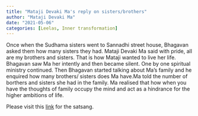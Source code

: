 ```yaml
---
title: "Mataji Devaki Ma's reply on sisters/brothers"
author: "Mataji Devaki Ma"
date: "2021-05-06"
categories: [Leelas, Inner transformation]
---
```


Once when the Sudhama sisters went to Sannadhi street house, Bhagavan asked them how many sisters they had. Mataji Devaki Ma said with pride, all are my brothers and sisters. That is how Mataji  wanted to live her life. Bhagavan saw Ma her intently and then became silent. One by one spiritual ministry continued. Then Bhagavan started talking about Ma's family and he enquired how many brothers/ sisters does Ma have.Ma told the number of borthers and sisters she had in the family. Ma realised that how when you have the thoughts of family occupy the mind and act as a hindrance for the higher ambitions of life.

Please visit this [link](https://www.youtube.com/watch?v=TZMB_qUaGTE
) for the satsang.